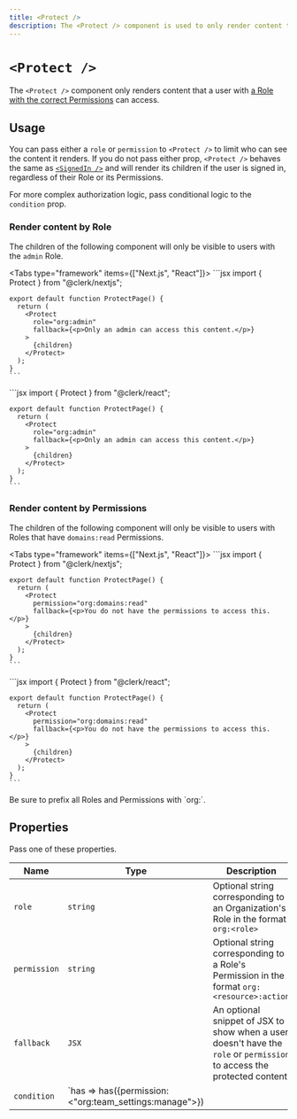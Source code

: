 ```yaml
---
title: <Protect />
description: The <Protect /> component is used to only render content that a user with a role with the correct permissions can access.
---
```


# `<Protect />`

The `<Protect />` component only renders content that a user with [a Role with the correct Permissions](/docs/organizations/roles-permissions) can access.

## Usage

You can pass either a `role` or `permission` to `<Protect />` to limit who can see the content it renders. If you do not pass either prop, `<Protect />` behaves the same as [`<SignedIn />`](/docs/components/control/signed-in) and will render its children if the user is signed in, regardless of their Role or its Permissions.

For more complex authorization logic, pass conditional logic to the `condition` prop.

### Render content by Role

The children of the following component will only be visible to users with the `admin` Role.

<Tabs type="framework" items={["Next.js", "React"]}>
  <Tab>
    ```jsx
    import { Protect } from "@clerk/nextjs";

    export default function ProtectPage() {
      return (
        <Protect
          role="org:admin"
          fallback={<p>Only an admin can access this content.</p>}
        >
          {children}
        </Protect>
      );
    }
    ```
  </Tab>

  <Tab>
    ```jsx
    import { Protect } from "@clerk/react";

    export default function ProtectPage() {
      return (
        <Protect
          role="org:admin"
          fallback={<p>Only an admin can access this content.</p>}
        >
          {children}
        </Protect>
      );
    }
    ```
  </Tab>
</Tabs>

### Render content by Permissions

The children of the following component will only be visible to users with Roles that have `domains:read` Permissions.

<Tabs type="framework" items={["Next.js", "React"]}>
  <Tab>
    ```jsx
    import { Protect } from "@clerk/nextjs";

    export default function ProtectPage() {
      return (
        <Protect 
          permission="org:domains:read"
          fallback={<p>You do not have the permissions to access this.</p>}
        >
          {children}
        </Protect>
      );
    }
    ```
  </Tab>

  <Tab>
    ```jsx
    import { Protect } from "@clerk/react";

    export default function ProtectPage() {
      return (
        <Protect 
          permission="org:domains:read"
          fallback={<p>You do not have the permissions to access this.</p>}
        >
          {children}
        </Protect>
      );
    }
    ```
  </Tab>
</Tabs>

<Callout type="warning">
  Be sure to prefix all Roles and Permissions with `org:`.
</Callout>

## Properties

Pass one of these properties.

| Name | Type | Description |
| --- | --- | --- |
| `role` | `string` | Optional string corresponding to an Organization's Role in the format `org:<role>` |
| `permission` | `string` | Optional string corresponding to a Role's Permission in the format `org:<resource>:action` |
| `fallback` | `JSX` | An optional snippet of JSX to show when a user doesn't have the `role` or `permission` to access the protected content. |
| `condition` | `has => has({permission: <"org:team_settings:manage">}) || has({permission: "org:team_settings:read"})` | Optional conditional logic that renders the children if it returns `true`. |
